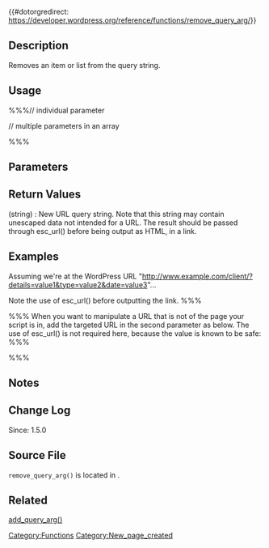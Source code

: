{{#dotorgredirect: https://developer.wordpress.org/reference/functions/remove_query_arg/}}

== Description ==
Removes an item or list from the query string. 

== Usage ==
%%%// individual parameter
<?php remove_query_arg( $key, $query ) ?>

// multiple parameters in an array
<?php remove_query_arg( array('$key1', 'key2', 'key3'), $query ) ?>%%%

== Parameters ==
{{Parameter|$key|string&#124;array|Query key or keys to remove.}}
{{Parameter|$query|boolean|When false uses the <tt>$_SERVER</tt> value.|optional|false}}

== Return Values ==
; (string) : New URL query string. Note that this string may contain unescaped data not intended for a URL. The result should be passed through esc_url() before being output as HTML, in a link.

== Examples ==
<!-- Need creative examples. Feel free to link to external examples. -->

Assuming we're at the WordPress URL "http://www.example.com/client/?details=value1&type=value2&date=value3"... 

Note the use of esc_url() before outputting the link.
%%%<?php
// This would output '/client/?type=value2&date=value3'
echo esc_url( remove_query_arg( 'details' ) );

// This would output '/client/'
$arr_params = array( 'details', 'type', 'date');
echo esc_url( remove_query_arg( $arr_params ) );
?>%%%
When you want to manipulate a URL that is not of the page your script is in, add the targeted URL in the second parameter as below. The use of esc_url() is not required here, because the value is known to be safe:
%%%<?php
// This would output 'http://www.example.com/2014/03/11/'
echo remove_query_arg( 'details',  'http://www.example.com/2014/03/11/?details=value1');

// This would output 'http://www.example.com/2014/03/11/?type=value2&date=value3'
echo remove_query_arg( 'details',  'http://www.example.com/2014/03/11/?details=value1&type=value2&date=value3');

// This would output 'http://www.example.com/2014/03/11/'
$arr_params = array( 'details', 'type', 'date');
echo remove_query_arg( $arr_params, 'http://www..example.com/2014/03/11/?details=value1&type=value2&date=value3');
?>
%%%

== Notes ==

== Change Log ==
Since: 1.5.0

== Source File ==
<!-- Need links to current source code files -->
<tt>remove_query_arg()</tt> is located in {{Trac|wp-includes/functions.php}}.

== Related ==
<!--
    To Do:
    Need to find related functions.
    Need to create groups of functions and create templates to add them to a page quickly.
    Some functions may be related to many groups of functions.
-->

[https://codex.wordpress.org/Function_Reference/add_query_arg add_query_arg()]

{{Tag Footer}}

[[Category:Functions]]
[[Category:New_page_created]]